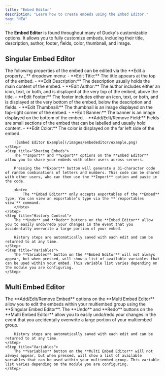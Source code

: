 ```yaml
---
title: "Embed Editor"
description: "Learn how to create embeds using the Embed Editor."
tag: "NEW"
---
```


The **Embed Editor** is found throughout many of Ducky's customizable options. It allows you to fully customize embeds, including their title, description, author, footer, fields, color, thumbnail, and image.

## Singular Embed Editor
<Steps>
    <Step title="Editable Properties">
        The following properties of the embed can be edited via the **Edit a property...** dropdown menu:
        - **Edit Title:** The title appears at the top of the embed.
        - **Edit Description:** The description usually holds the main content of the embed.
        - **Edit Author:** The author includes either an icon, text, or both, and is displayed at the very top of the embed, above the title.
        - **Edit Footer:** The footer includes either an icon, text, or both, and is displayed at the very bottom of the embed, below the description and fields.
        - **Edit Thumbnail:** The thumbnail is an image displayed on the top-right corner of the embed.
        - **Edit Banner:** The banner is an image displayed on the bottom of the embed.
        - **Add/Edit/Remove Field:** Fields are small sections of the embed that can be labelled and usually hold content.
        - **Edit Color:** The color is displayed on the far left side of the embed.

        ![Embed Editor Example](/images/embededitor/example.png)
    </Step>
    <Step title="Sharing Embeds">
        The **Import** and **Export** options on the **Embed Editor** allow you to share your embeds with other users across servers.
        
        Pressing the **Export** button will generate a 31-character code of random combinations of letters and numbers. This code can be shared with other users, who can then use the **Import** option and paste in the code.

        <Note>
            The **Embed Editor** only accepts exportables of the **Embed** type. You can view an exportable's type via the **`/exportables view`** command.
        </Note>
    </Step>
    <Step title="History Control">
        The **Undo** and **Redo** buttons on the **Embed Editor** allow you to easily undo/redo your changes in the event that you accidentally overwrite a large portion of your embed.

        History steps are automatically saved with each edit and can be returned to at any time.
    </Step>
    <Step title="Variables">
        The **Variables** button on the **Embed Editor** will not always appear, but when pressed, will show a list of available variables that can be used within your embed. This variable list varies depending on the module you are configuring.
    </Step>
</Steps>

## Multi Embed Editor
<Steps>
    <Step title="Add/Edit/Remove Embed">
        The **Add/Edit/Remove Embed** options on the **Multi Embed Editor** allow you to edit the embeds within your multiembed group using the **Singular Embed Editor**.
    </Step>
    <Step title="History Control">
        The **Undo** and **Redo** buttons on the **Multi Embed Editor** allow you to easily undo/redo your changes in the event that you accidentally overwrite a large portion of your multiembed group.

        History steps are automatically saved with each edit and can be returned to at any time.
    </Step>
    <Step title="Variables">
        The **Variables** button on the **Multi Embed Editor** will not always appear, but when pressed, will show a list of available variables that can be used within your multiembed group. This variable list varies depending on the module you are configuring.
    </Step>
</Steps>